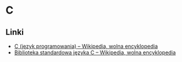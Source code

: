 # C

## Linki

- [C (język programowania) – Wikipedia, wolna encyklopedia](<https://pl.wikipedia.org/wiki/C_(j%C4%99zyk_programowania)>)
- [Biblioteka standardowa języka C – Wikipedia, wolna encyklopedia](https://pl.wikipedia.org/wiki/Biblioteka_standardowa_j%C4%99zyka_C)
